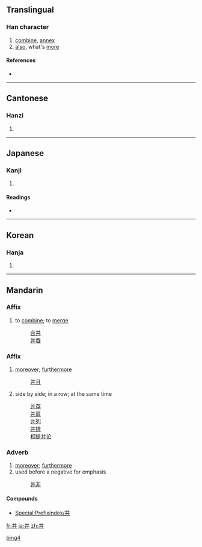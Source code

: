 {{also|幷|並|併}}
==Translingual==

===Han character===
{{Han char|rn=51|rad=干|as=05|sn=8|four=8044<sub>1</sub>|canj=廿廿 (TT), X廿廿 (XTT)}}

# [[combine]], [[annex]]
# [[also]], what's [[more]]

====References====
* {{Han ref|kx=0340.031|dkj=09170|dj=0649.020|hdz=10242.060|uh=5E76|ud=24182|bh=A67D|bd=42621}}

----

==Cantonese==

===Hanzi===
{{yue-hanzi|jyut=|y=bing1, bing3}}

# {{defn|Cantonese|sort=干05}}

----

==Japanese==

===Kanji===
{{ja-kanji|grade=|rs=干05}}

# {{defn|Japanese}}

====Readings====
* {{ja-readings|on=ヘイ (hei), ヒョウ (hyō)|kun=[[あわせる]] (awaseru), [[ならぶ]] (narabu)}}

----

==Korean==

===Hanja===
{{ko-hanja|hangeul=경|rv=yeong|mr=yŏng}}

# {{defn|Korean|sort=干05}}

----

==Mandarin==

===Affix===
{{infl|cmn|affix|simplified||Pinyin|bìng|traditional|併}}

# to [[combine]]; to [[merge]]
#: [[合并]]
#: [[并吞]]

===Affix===
{{infl|cmn|affix|simplified||Pinyin|bìng|traditional|並}}

# [[moreover]]; [[furthermore]]
#: [[并且]]
# side by side; in a row; at the same time
#: [[并存]]
#: [[并肩]]
#: [[并列]]
#: [[并排]]
#: [[相提并论]]

===Adverb===
{{cmn-adv|s|pin=bìng|pint=bing4|tra=並|sim=并|rs=干05}}

# [[moreover]]; [[furthermore]]
# used before a negative for emphasis
#: [[并非]]

====Compounds====
* [[Special:Prefixindex/并]]

[[Category:zh-cn:Elementary Mandarin|bing4]]

[[fr:并]]
[[ja:并]]
[[zh:并]]